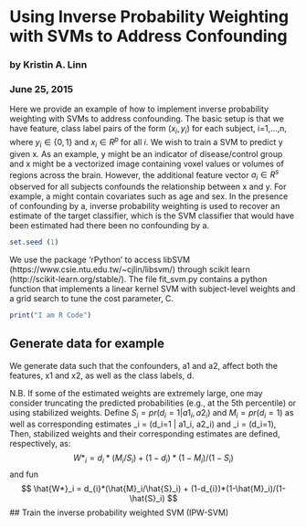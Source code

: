 # Using Inverse Probability Weighting with SVMs to Address Confounding
### by Kristin A. Linn
### June 25, 2015

Here we provide an example of how to implement inverse probability weighting with SVMs to address confounding.  The basic setup is that we have feature, class label pairs of the form ($x_i, y_i$) for each subject, i=1,...,n, where $y_i \in \{0, 1\}$ and $x_i \in R^p$ for all $i$. We wish to train a SVM to predict y given x. As an example, y might be an indicator of disease/control group and x might be a vectorized image containing voxel values or volumes of regions across the brain. However, the additional feature vector $a_i \in R^s$ observed for all subjects confounds the relationship between x and y. For example, a might contain covariates such as age and sex.  In the presence of confounding by a, inverse probability weighting is used to recover an estimate of the target classifier, which is the SVM classifier that would have been estimated had there been no confounding by a.


```r
set.seed (1)
```

We use the package 'rPython' to access libSVM (https://www.csie.ntu.edu.tw/~cjlin/libsvm/) through scikit learn (http://scikit-learn.org/stable/). The file fit_svm.py contains a python function that implements a linear kernel SVM with subject-level weights and a grid search to tune the cost parameter, C.


```r
print("I am R Code")
```

## Generate data for example

We generate data such that the confounders, a1 and a2, affect both the features, x1 and x2, as well as the class labels, d.


N.B. If some of the estimated weights are extremely large, one may consider truncating the predicted probabilities (e.g., at the 5th percentile) or using stabilized weights. Define $S_i = pr(d_i=1 | a1_i, a2_i)$ and $M_i = pr(d_i=1)$ as well as corresponding estimates \hat{S}_i = \hat{pr}(d_i=1 | a1_i, a2_i) and \hat{M}_i = \hat{pr}(d_i=1), Then, stabilized weights and their corresponding estimates are defined, respectively, as:
$$
W*_i = d_{i}*(M_i/S_i) + (1-d_{i})*(1-M_i)/(1-S_i) 
$$
and fun
$$
\hat{W*}_i = d_{i}*(\hat{M}_i/\hat{S}_i) + (1-d_{i})*(1-\hat{M}_i)/(1-\hat{S}_i) 
$$
## Train the inverse probability weighted SVM (IPW-SVM)


